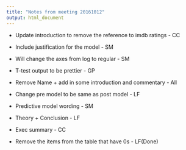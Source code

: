 ```yaml
---
title: "Notes from meeting 20161012"
output: html_document
---
```


* Update introduction to remove the reference to imdb ratings - CC
* Include justification for the model - SM
* Will change the axes from log to regular - SM
* T-test output to be prettier - GP
* Remove Name + add in some introduction and commentary - All
* Change pre model to be same as post model - LF
* Predictive model wording - SM
* Theory + Conclusion - LF
* Exec summary - CC

* Remove the items from the table that have 0s - LF(Done)